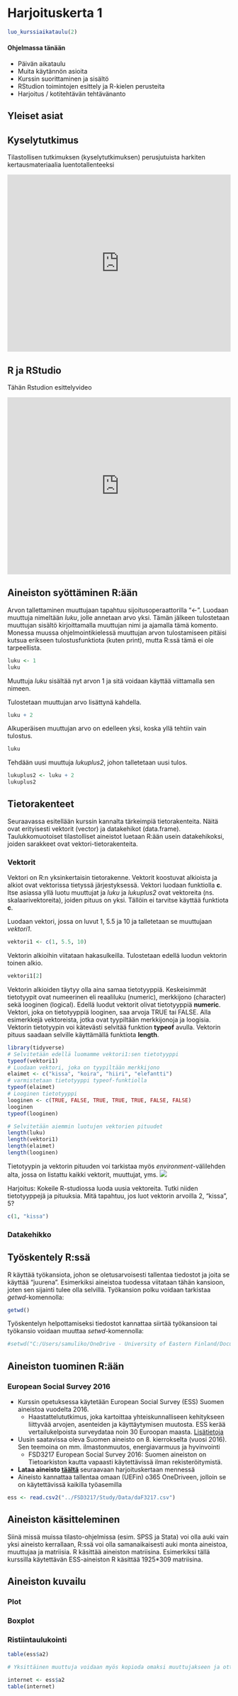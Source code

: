 # Harjoituskerta 1

```r

luo_kurssiaikataulu(2)
```

#### Ohjelmassa tänään {-}

- Päivän aikataulu
- Muita käytännön asioita
- Kurssin suorittaminen ja sisältö
- RStudion toimintojen esittely ja R-kielen perusteita
- Harjoitus / kotitehtävän tehtävänanto

## Yleiset asiat

## Kyselytutkimus
 
```{=html}
<p>Tilastollisen tutkimuksen (kyselytutkimuksen) perusjutuista harkiten kertausmateriaalia luentotallenteeksi</p>
<iframe width="100%" height="400"
  src="https://www.youtube.com/embed/cNXO6znx7PI"
  frameborder="0" allow="autoplay; encrypted-media"
  allowfullscreen></iframe>
```

## R ja RStudio

```{=html}
<p>Tähän Rstudion esittelyvideo</p>
<iframe width="100%" height="400"
  src="https://www.youtube.com/embed/lVKMsaWju8w"
  frameborder="0" allow="autoplay; encrypted-media"
  allowfullscreen></iframe>
```


## Aineiston syöttäminen R:ään

Arvon tallettaminen muuttujaan tapahtuu sijoitusoperaattorilla "<-". Luodaan 
muuttuja nimeltään *luku*, jolle annetaan arvo yksi. Tämän jälkeen tulostetaan muuttujan 
sisältö kirjoittamalla muuttujan nimi ja ajamalla tämä komento. Monessa muussa ohjelmointikielessä
muuttujan arvon tulostamiseen pitäisi kutsua erikseen tulostusfunktiota (kuten print), 
mutta R:ssä tämä ei ole tarpeellista.

```r
luku <- 1
luku
```
Muuttuja *luku* sisältää nyt arvon 1 ja sitä voidaan käyttää viittamalla sen nimeen.

Tulostetaan muuttujan arvo lisättynä kahdella.
```r
luku + 2
```

Alkuperäisen muuttujan arvo on edelleen yksi, koska yllä tehtiin vain tulostus.

```r
luku
```

Tehdään uusi muuttuja *lukuplus2*, johon talletetaan uusi tulos.

```r
lukuplus2 <- luku + 2
lukuplus2
```

## Tietorakenteet

Seuraavassa esitellään kurssin kannalta tärkeimpiä tietorakenteita. Näitä ovat erityisesti vektorit (vector) ja datakehikot (data.frame). Taulukkomuotoiset tilastolliset aineistot luetaan R:ään usein datakehikoksi, joiden sarakkeet ovat vektori-tietorakenteita. 

### Vektorit

Vektori on R:n yksinkertaisin tietorakenne. Vektorit koostuvat alkioista ja alkiot ovat
vektorissa tietyssä järjestyksessä. Vektori luodaan funktiolla **c**. Itse asiassa yllä
luotu muuttujat ja *luku* ja *lukuplus2* ovat vektoreita (ns. skalaarivektoreita),
joiden pituus on yksi. Tällöin ei tarvitse käyttää funktiota **c**.

Luodaan vektori, jossa on luvut 1, 5.5 ja 10 ja talletetaan se muuttujaan *vektori1*.
```r
vektori1 <- c(1, 5.5, 10)
```

Vektorin alkioihin viitataan hakasulkeilla. Tulostetaan edellä luodun vektorin toinen alkio.

```r
vektori1[2]
```

Vektorin alkioiden täytyy olla aina samaa tietotyyppiä. Keskeisimmät tietotyypit
ovat numeerinen eli reaaliluku (numeric), merkkijono (character) sekä looginen (logical). Edellä luodut
vektorit olivat tietotyyppiä **numeric**. Vektori, joka on tietotyyppiä looginen, saa arvoja TRUE tai FALSE. 
Alla esimerkkejä vektoreista, jotka ovat tyypiltään merkkijonoja ja loogisia.
Vektorin tietotyypin voi kätevästi selvitää funktion **typeof** avulla. Vektorin pituus
saadaan selville käyttämällä funktiota **length**.

```r
library(tidyverse)
# Selvitetään edellä luomamme vektori1:sen tietotyyppi
typeof(vektori1)
# Luodaan vektori, joka on tyypiltään merkkijono
elaimet <- c("kissa", "koira", "hiiri", "elefantti")
# varmistetaan tietotyyppi typeof-funktiolla
typeof(elaimet)
# Looginen tietotyyppi
looginen <- c(TRUE, FALSE, TRUE, TRUE, TRUE, FALSE, FALSE)
looginen
typeof(looginen)

# Selvitetään aiemmin luotujen vektorien pituudet
length(luku)
length(vektori1)
length(elaimet)
length(looginen)
```

Tietotyypin ja vektorin pituuden voi tarkistaa myös *environment*-välilehden alta, jossa on listattu kaikki vektorit, muuttujat, yms. 
![](_book/images/tietorakenteet.png)

:::{.tehtava}
[Harjoitus:]{.harj_teksti} Kokeile R-studiossa luoda uusia vektoreita. 
Tutki niiden tietotyyppejä ja pituuksia. Mitä tapahtuu, jos luot vektorin arvoilla 2, "kissa", 5?
::: 

```r
c(1, "kissa")

```


### Datakehikko

## Työskentely R:ssä

R käyttää työkansiota, johon se oletusarvoisesti tallentaa tiedostot ja joita se käyttää "juurena". Esimerkiksi aineistoa tuodessa viitataan tähän kansioon, joten sen sijainti tulee olla selvillä. Työkansion polku voidaan tarkistaa *getwd*-komennolla:

``` r
getwd()
```

Työskentelyn helpottamiseksi tiedostot kannattaa siirtää työkansioon tai työkansio voidaan muuttaa *setwd*-komennolla:
``` r
#setwd("C:/Users/samuliko/OneDrive - University of Eastern Finland/Documents/R_kurssi")
```

## Aineiston tuominen R:ään

### European Social Survey 2016

- Kurssin opetuksessa käytetään European Social Survey (ESS) Suomen aineistoa vuodelta 2016.
  - Haastattelututkimus, joka kartoittaa yhteiskunnalliseen kehitykseen liittyvää arvojen, asenteiden ja käyttäytymisen muutosta. ESS kerää vertailukelpoista surveydataa noin 30 Euroopan maasta. [Lisätietoja](https://www.fsd.tuni.fi/fi/aineistot/kansainvalisia-aineistosarjoja/european-social-survey/)
- Uusin saatavissa oleva Suomen aineisto on 8. kierrokselta (vuosi 2016). Sen teemoina on mm. ilmastonmuutos, energiavarmuus ja hyvinvointi
  - FSD3217 European Social Survey 2016: Suomen aineiston on Tietoarkiston kautta vapaasti käytettävissä ilman rekisteröitymistä.
- **Lataa aineisto [täältä](http://urn.fi/urn:nbn:fi:fsd:T-FSD3217) ** seuraavaan harjoituskertaan mennessä 
- Aineisto kannattaa tallentaa omaan (UEFin) o365 OneDriveen, jolloin se on käytettävissä kaikilla työasemilla

``` r
ess <- read.csv2("../FSD3217/Study/Data/daF3217.csv")
```

## Aineiston käsitteleminen

Siinä missä muissa tilasto-ohjelmissa (esim. SPSS ja Stata) voi olla auki vain yksi aineisto kerrallaan, R:ssä voi olla samanaikaisesti auki monta aineistoa, muuttujaa ja matriisia. R käsittää aineiston matriisina. Esimerkiksi tällä kurssilla käytettävän ESS-aineiston R käsittää 1925*309 matriisina.

## Aineiston kuvailu

### Plot

### Boxplot

### Ristiintaulukointi

```r
table(ess$a2)

# Yksittäinen muuttuja voidaan myös kopioda omaksi muuttujakseen ja ottaa frekvenssit siitä

internet <- ess$a2
table(internet)
```